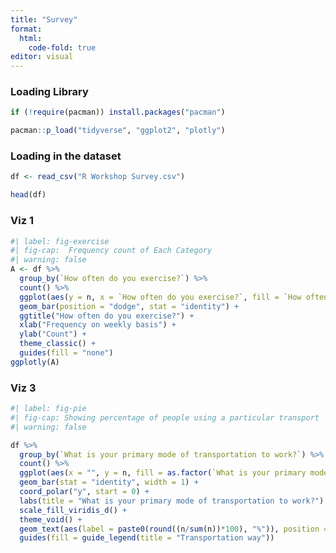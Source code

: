 ---
title: "Survey"
format: 
  html:
    code-fold: true
editor: visual
---

### Loading Library

```{r, warning = FALSE, message = FALSE}

if (!require(pacman)) install.packages("pacman")

pacman::p_load("tidyverse", "ggplot2", "plotly")
```

### Loading in the dataset

```{r, message=FALSE, warning = FALSE}
df <- read_csv("R Workshop Survey.csv")

head(df)
```

### Viz 1

```{r}
#| label: fig-exercise
#| fig-cap:  Frequency count of Each Category 
#| warning: false
A <- df %>%
  group_by(`How often do you exercise?`) %>%
  count() %>%
  ggplot(aes(y = n, x = `How often do you exercise?`, fill = `How often do you exercise?`)) + 
  geom_bar(position = "dodge", stat = "identity") +
  ggtitle("How often do you exercise?") +
  xlab("Frequency on weekly basis") +
  ylab("Count") +
  theme_classic() +
  guides(fill = "none")
ggplotly(A)
```

### Viz 3

```{r}
#| label: fig-pie
#| fig-cap: Showing percentage of people using a particular transport
#| warning: false

df %>% 
  group_by(`What is your primary mode of transportation to work?`) %>%
  count() %>% 
  ggplot(aes(x = "", y = n, fill = as.factor(`What is your primary mode of transportation to work?`))) +
  geom_bar(stat = "identity", width = 1) +
  coord_polar("y", start = 0) +
  labs(title = "What is your primary mode of transportation to work?") +
  scale_fill_viridis_d() +
  theme_void() +
  geom_text(aes(label = paste0(round((n/sum(n))*100), "%")), position = position_stack(vjust = 0.5)) +
  guides(fill = guide_legend(title = "Transportation way"))
```
